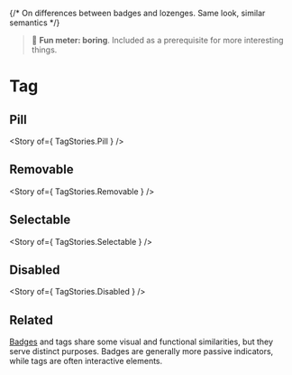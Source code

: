 
<Meta of={TagStories} />

{/* On differences between badges and lozenges. Same look, similar semantics */}

> 🥱 **Fun meter: boring**. Included as a prerequisite for more interesting things.

# Tag

<Canvas>
  <Story of={ TagStories.Basic } />
</Canvas>

## Pill

<Story of={ TagStories.Pill } />

## Removable

<Story of={ TagStories.Removable } />

## Selectable

<Story of={ TagStories.Selectable } />

## Disabled

<Story of={ TagStories.Disabled } />

## Related

[Badges](../?path=/docs/primitives-badge--docs) and tags share some visual and functional similarities, but they serve distinct purposes.
Badges are generally more passive indicators, while tags are often interactive elements.